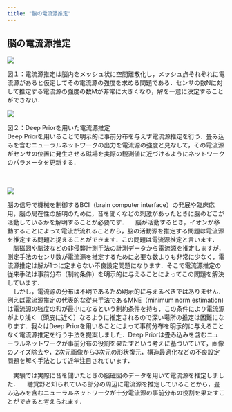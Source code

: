 ```yaml
---
title: "脳の電流源推定"
---
```

## 脳の電流源推定

<section className='wrapper'>
<div className='cont'>

<div className='hoge'>

![](../slide/no1.png '')

図１：電流源推定は脳内をメッシュ状に空間離散化し，メッシュ点それぞれに電流源があると仮定してその電流源の強度を求める問題である．センサの数Nに対して推定する電流源の強度の数Mが非常に大きくなり，解を一意に決定することができない．

![](../slide/no2.png '')

図２：Deep Priorを用いた電流源推定<br/>
Deep Priorを用いることで明示的に事前分布を与えず電流源推定を行う．畳み込みを含むニューラルネットワークの出力を電流源の強度と見なして，その電流源がセンサの位置に発生させる磁場を実際の観測値に近づけるようにネットワークのパラメータを更新する．
<br/><br/><br/>

![](../slide/no3.png '')


</div>

<div className='hoge'>

   脳の信号で機械を制御するBCI（brain computer interface）の発展や臨床応用，脳の局在性の解明のために，音を聞くなどの刺激があったときに脳のどこが活動しているかを解明することが必要です．
　脳が活動するとき，イオンが移動することによって電流が流れることから，脳の活動源を推定する問題は電流源を推定する問題と捉えることができます．この問題は電流源推定と言います．<br />
　脳磁図や脳波などの非侵襲計測手法の計測データから電流源を推定しますが，測定手法のセンサ数が電流源を推定するために必要な数よりも非常に少なく，電流源推定は解が1つに定まらない不良設定問題になります．そこで電流源推定の従来手法は事前分布（制約条件）を明示的に与えることによってこの問題を解決しています．<br />
　しかし，電流源の分布は不明であるため明示的に与えるべきではありません．<br />例えば電流源推定の代表的な従来手法であるMNE（minimum norm estimation)は電流源の強度の和が最小になるという制約条件を持ち，この条件により電流源がより浅く（頭皮に近く）なるように推定されるので深い場所の推定は困難になります．我々はDeep Priorを用いることによって事前分布を明示的に与えることなく電流源推定を行う手法を提案しました．Deep Priorは畳み込みを含むニューラルネットワークが事前分布の役割を果たすという考えに基づいていて，画像のノイズ除去や，2次元画像から3次元の形状復元，構造最適化などの不良設定問題を解く手法として近年注目されています．

　実験では実際に音を聞いたときの脳磁図のデータを用いて電流源を推定しました．
　聴覚野と知られている部分の周辺に電流源を推定していることから，畳み込みを含むニューラルネットワークが十分電流源の事前分布の役割を果たすことができると考えられます．


</div>


</div>



</section>